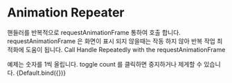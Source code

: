 
<Meta title="use/Animation Repeater"/>

# Animation Repeater

핸들러를 반복적으로 requestAnimationFrame 통하여 호출 합니다.
requestAnimationFrame 은 화면이 표시 되지 않을때는 작동 하지 않아 반복 작업 최적화에 도움이 됩니다.
Call Handle Repeatedly with the requestAnimationFrame

예제는 숫자를 1씩 올립니다.
toggle count 를 클릭하면 중지하거나 제게할 수 있습니다.
<Story name="Default">
  {Default.bind({})}
</Story>

